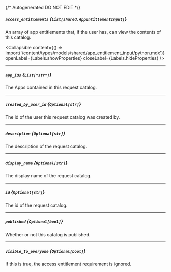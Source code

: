 {/* Autogenerated DO NOT EDIT  */}

##### `access_entitlements` *{`List[shared.AppEntitlementInput]`}*
An array of app entitlements that, if the user has, can view the contents of this catalog.

<Collapsible content={() => import('/content/types/models/shared/app_entitlement_input/python.mdx')} openLabel={Labels.showProperties} closeLabel={Labels.hideProperties} />


---
##### `app_ids` *{`List[*str*]`}*
The Apps contained in this request catalog.

---
##### `created_by_user_id` *{`Optional[str]`}*
The id of the user this request catalog was created by.

---
##### `description` *{`Optional[str]`}*
The description of the request catalog.

---
##### `display_name` *{`Optional[str]`}*
The display name of the request catalog.

---
##### `id` *{`Optional[str]`}*
The id of the request catalog.

---
##### `published` *{`Optional[bool]`}*
Whether or not this catalog is published.

---
##### `visible_to_everyone` *{`Optional[bool]`}*
If this is true, the access entitlement requirement is ignored.


